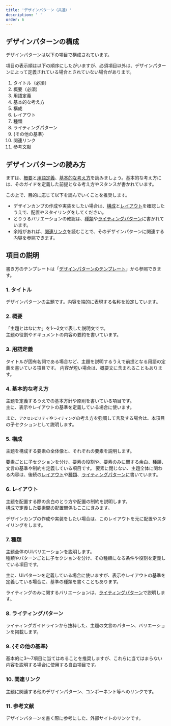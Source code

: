 ```yaml
---
title: 'デザインパターン（共通）'
description: ' '
order: 6
---
```


## デザインパターンの構成
デザインパターンは以下の項目で構成されています。

項目の表示順は以下の順序にしたがいますが、必須項目以外は、デザインパターンによって定義されている場合とされていない場合があります。

1. タイトル（必須）
1. 概要（必須）
1. 用語定義
1. 基本的な考え方
1. 構成
1. レイアウト
1. 種類
1. ライティングパターン
1. {その他の基準}
1. 関連リンク
1. 参考文献

## デザインパターンの読み方

まずは、[概要](#h3-1)と[用語定義](#h3-2)、[基本的な考え方](#h3-3)を読みましょう。基本的な考え方には、そのガイドを定義した前提となる考え方やスタンスが書かれています。

この上で、目的に応じて以下を読んでいくことを推奨します。

- デザインカンプの作成や実装をしたい場合は、[構成](#h3-4)と[レイアウト](#h3-5)を確認したうえで、配置やスタイリングをしてください。
- とりうるバリエーションの確認は、[種類](#h3-6)や[ライティングパターン](#h3-7)に書かれています。
- 余裕があれば、[関連リンク](#h3-9)を読むことで、そのデザインパターンに関連する内容を参照できます。

## 項目の説明
書き方のテンプレートは「[デザインパターンのテンプレート](/operational-guideline/page-template/design-patterns-template/)」から参照できます。

### 1. タイトル
デザインパターンの主題です。内容を端的に表現する名称を設定しています。

### 2. 概要
「主題とはなにか」を1〜2文で表した説明文です。  
主題の役割やドキュメントの内容の要約を書いています。

### 3. 用語定義
タイトルが固有名詞である場合など、主題を説明するうえで前提となる用語の定義を書いている項目です。
内容が短い場合は、概要文に含まれることもあります。

### 4. 基本的な考え方
主題を定義するうえでの基本方針や原則を書いている項目です。  
主に、表示やレイアウトの基準を定義している場合に使います。

また、`アクセシビリティ`や`ライティング`の考え方を強調して言及する場合は、本項目の子セクションとして説明します。

### 5. 構成
主題を構成する要素の全体像と、それぞれの要素を説明します。

要素ごとに子セクションを分け、要素の役割や、要素のみに関する余白、種類、文言の基準や制約を定義している項目です。
要素に閉じない、主題全体に関わる内容は、後続の[レイアウト](#h3-5)や[種類](#h3-6)、[ライティングパターン](#h3-7)に書いています。

### 6. レイアウト
主題を配置する際の余白のとり方や配置の制約を説明します。  
[構成](#h3-4)で定義した要素間の配置関係もここに含みます。

デザインカンプの作成や実装をしたい場合は、このレイアウトを元に配置やスタイリングをします。

### 7. 種類
主題全体のUIバリエーションを説明します。  
種類やパターンごとに子セクションを分け、その種類になる条件や役割を定義している項目です。

主に、UIパターンを定義している場合に使いますが、表示やレイアウトの基準を定義している場合に、基準の種類を書くこともあります。

ライティングのみに関するバリエーションは、[ライティングパターン](#h3-7)で説明します。

### 8. ライティングパターン
ライティングガイドラインから抜粋した、主題の文言のパターン、バリエーションを掲載します。

### 9. {その他の基準}
基本的に3〜7項目に当てはめることを推奨しますが、これらに当てはまらない内容を説明する場合に使用する自由項目です。

### 10. 関連リンク
主題に関連する他のデザインパターン、コンポーネント等へのリンクです。

### 11. 参考文献
デザインパターンを書く際に参考にした、外部サイトのリンクです。
